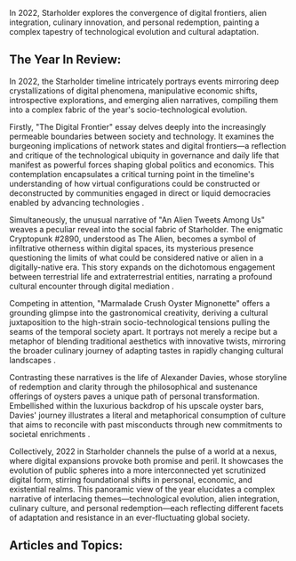 In 2022, Starholder explores the convergence of digital frontiers, alien integration, culinary innovation, and personal redemption, painting a complex tapestry of technological evolution and cultural adaptation.


## The Year In Review:
In 2022, the Starholder timeline intricately portrays events mirroring deep crystallizations of digital phenomena, manipulative economic shifts, introspective explorations, and emerging alien narratives, compiling them into a complex fabric of the year's socio-technological evolution.

Firstly, "The Digital Frontier" essay delves deeply into the increasingly permeable boundaries between society and technology. It examines the burgeoning implications of network states and digital frontiers—a reflection and critique of the technological ubiquity in governance and daily life that manifest as powerful forces shaping global politics and economics. This contemplation encapsulates a critical turning point in the timeline's understanding of how virtual configurations could be constructed or deconstructed by communities engaged in direct or liquid democracies enabled by advancing technologies .

Simultaneously, the unusual narrative of "An Alien Tweets Among Us" weaves a peculiar reveal into the social fabric of Starholder. The enigmatic Cryptopunk #2890, understood as The Alien, becomes a symbol of infiltrative otherness within digital spaces, its mysterious presence questioning the limits of what could be considered native or alien in a digitally-native era. This story expands on the dichotomous engagement between terrestrial life and extraterrestrial entities, narrating a profound cultural encounter through digital mediation .

Competing in attention, "Marmalade Crush Oyster Mignonette" offers a grounding glimpse into the gastronomical creativity, deriving a cultural juxtaposition to the high-strain socio-technological tensions pulling the seams of the temporal society apart. It portrays not merely a recipe but a metaphor of blending traditional aesthetics with innovative twists, mirroring the broader culinary journey of adapting tastes in rapidly changing cultural landscapes .

Contrasting these narratives is the life of Alexander Davies, whose storyline of redemption and clarity through the philosophical and sustenance offerings of oysters paves a unique path of personal transformation. Embellished within the luxurious backdrop of his upscale oyster bars, Davies' journey illustrates a literal and metaphorical consumption of culture that aims to reconcile with past misconducts through new commitments to societal enrichments .

Collectively, 2022 in Starholder channels the pulse of a world at a nexus, where digital expansions provoke both promise and peril. It showcases the evolution of public spheres into a more interconnected yet scrutinized digital form, stirring foundational shifts in personal, economic, and existential realms. This panoramic view of the year elucidates a complex narrative of interlacing themes—technological evolution, alien integration, culinary culture, and personal redemption—each reflecting different facets of adaptation and resistance in an ever-fluctuating global society.

## Articles and Topics:

